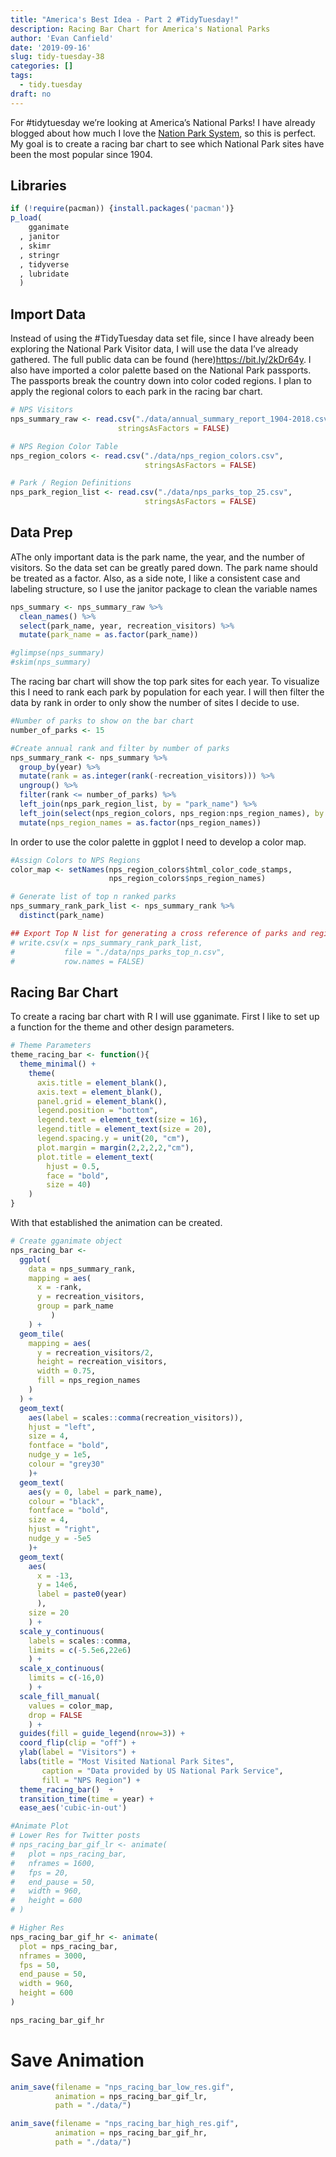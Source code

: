 ```yaml
---
title: "America's Best Idea - Part 2 #TidyTuesday!"
description: Racing Bar Chart for America's National Parks
author: 'Evan Canfield'
date: '2019-09-16'
slug: tidy-tuesday-38
categories: []
tags:
  - tidy.tuesday
draft: no
---
```


For #tidytuesday we're looking at America's National Parks! I have already blogged about how much I love the [Nation Park System](https://evancanfield.netlify.com/posts/2019-08-30-america-s-best-idea-national-parks/national-park-visuals/), so this is perfect. My goal is to create a racing bar chart to see which National Park sites have been the most popular since 1904. 


## Libraries
```r
if (!require(pacman)) {install.packages('pacman')} 
p_load(
    gganimate
  , janitor
  , skimr
  , stringr
  , tidyverse
  , lubridate
  )
```

## Import Data
Instead of using the #TidyTuesday data set file, since I have already been exploring the National Park Visitor data, I will use the data I've already gathered. The full public data can be found (here)<https://bit.ly/2kDr64y>. I also have imported a color palette based on the National Park passports. The passports break the country down into color coded regions. I plan to apply the regional colors to each park in the racing bar chart. 
```r
# NPS Visitors
nps_summary_raw <- read.csv("./data/annual_summary_report_1904-2018.csv",
                        stringsAsFactors = FALSE)

# NPS Region Color Table
nps_region_colors <- read.csv("./data/nps_region_colors.csv",
                              stringsAsFactors = FALSE)

# Park / Region Definitions
nps_park_region_list <- read.csv("./data/nps_parks_top_25.csv",
                              stringsAsFactors = FALSE)
```

## Data Prep
AThe only important data is the park name, the year, and the number of visitors. So the data set can be greatly pared down. The park name should be treated as a factor. Also, as a side note, I like a consistent case and labeling structure, so I use the janitor package to clean the variable names
```r
nps_summary <- nps_summary_raw %>% 
  clean_names() %>% 
  select(park_name, year, recreation_visitors) %>% 
  mutate(park_name = as.factor(park_name))

#glimpse(nps_summary)
#skim(nps_summary)
```

The racing bar chart will show the top park sites for each year. To visualize this I need to rank each park by population for each year. I will then filter the data by rank in order to only show the number of sites I decide to use.
```r
#Number of parks to show on the bar chart
number_of_parks <- 15

#Create annual rank and filter by number of parks
nps_summary_rank <- nps_summary %>% 
  group_by(year) %>% 
  mutate(rank = as.integer(rank(-recreation_visitors))) %>% 
  ungroup() %>% 
  filter(rank <= number_of_parks) %>% 
  left_join(nps_park_region_list, by = "park_name") %>% 
  left_join(select(nps_region_colors, nps_region:nps_region_names), by = "nps_region" ) %>% 
  mutate(nps_region_names = as.factor(nps_region_names))
```

In order to use the color palette in ggplot I need to develop a color map.
```r
#Assign Colors to NPS Regions
color_map <- setNames(nps_region_colors$html_color_code_stamps,
                      nps_region_colors$nps_region_names)
```

```r
# Generate list of top n ranked parks
nps_summary_rank_park_list <- nps_summary_rank %>% 
  distinct(park_name)

## Export Top N list for generating a cross reference of parks and regions
# write.csv(x = nps_summary_rank_park_list,
#           file = "./data/nps_parks_top_n.csv", 
#           row.names = FALSE)
```

## Racing Bar Chart
To create a racing bar chart with R I will use gganimate. First I like to set up a function for the theme and other design parameters.
```r
# Theme Parameters
theme_racing_bar <- function(){
  theme_minimal() +
    theme(
      axis.title = element_blank(),
      axis.text = element_blank(),
      panel.grid = element_blank(),
      legend.position = "bottom",
      legend.text = element_text(size = 16),
      legend.title = element_text(size = 20),
      legend.spacing.y = unit(20, "cm"),
      plot.margin = margin(2,2,2,2,"cm"),
      plot.title = element_text(
        hjust = 0.5, 
        face = "bold",
        size = 40)
    )
}
```

With that established the animation can be created.
```r
# Create gganimate object
nps_racing_bar <- 
  ggplot(
    data = nps_summary_rank,
    mapping = aes(
      x = -rank,
      y = recreation_visitors,
      group = park_name
         )
    ) +
  geom_tile(
    mapping = aes(
      y = recreation_visitors/2,
      height = recreation_visitors, 
      width = 0.75,
      fill = nps_region_names
    )
  ) +
  geom_text(
    aes(label = scales::comma(recreation_visitors)),
    hjust = "left",
    size = 4,
    fontface = "bold",
    nudge_y = 1e5, 
    colour = "grey30"
    )+
  geom_text(
    aes(y = 0, label = park_name),
    colour = "black", 
    fontface = "bold",
    size = 4,
    hjust = "right",
    nudge_y = -5e5
    )+
  geom_text(
    aes(
      x = -13,
      y = 14e6,
      label = paste0(year)
      ),
    size = 20
    ) +
  scale_y_continuous(
    labels = scales::comma,
    limits = c(-5.5e6,22e6)
    ) +
  scale_x_continuous(
    limits = c(-16,0)
    ) +
  scale_fill_manual(
    values = color_map, 
    drop = FALSE
    ) +
  guides(fill = guide_legend(nrow=3)) +
  coord_flip(clip = "off") + 
  ylab(label = "Visitors") +
  labs(title = "Most Visited National Park Sites",
       caption = "Data provided by US National Park Service",
       fill = "NPS Region") +
  theme_racing_bar()  +
  transition_time(time = year) +
  ease_aes('cubic-in-out')

#Animate Plot
# Lower Res for Twitter posts
# nps_racing_bar_gif_lr <- animate(
#   plot = nps_racing_bar,
#   nframes = 1600,
#   fps = 20,
#   end_pause = 50,
#   width = 960,
#   height = 600
# )

# Higher Res
nps_racing_bar_gif_hr <- animate(
  plot = nps_racing_bar,
  nframes = 3000,
  fps = 50,
  end_pause = 50,
  width = 960,
  height = 600
)

nps_racing_bar_gif_hr
```

# Save Animation
```r
anim_save(filename = "nps_racing_bar_low_res.gif",
          animation = nps_racing_bar_gif_lr,
          path = "./data/")

anim_save(filename = "nps_racing_bar_high_res.gif",
          animation = nps_racing_bar_gif_hr,
          path = "./data/")
```

